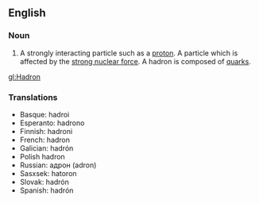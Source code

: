==English==
===Noun===
#A strongly interacting particle such as a [[proton]].  A particle which is affected by the [[strong nuclear force]].  A hadron is composed of [[quark]]s.

[[gl:Hadron]]

===Translations===
*Basque: hadroi
*Esperanto: hadrono
*Finnish: hadroni
*French: hadron	
*Galician: hadrón
*Polish	hadron
*Russian: адрон (adron)
*Sasxsek: hatoron
*Slovak: hadrón	
*Spanish: hadrón